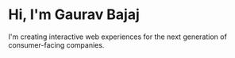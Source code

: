 # Hi, I'm Gaurav Bajaj

I'm creating interactive web experiences for the next generation of consumer-facing companies.
